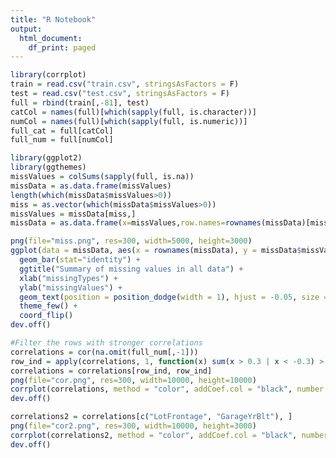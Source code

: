 ```yaml
---
title: "R Notebook"
output:
  html_document:
    df_print: paged
---
```


```r
library(corrplot)
train = read.csv("train.csv", stringsAsFactors = F)
test = read.csv("test.csv", stringsAsFactors = F)
full = rbind(train[,-81], test)
catCol = names(full)[which(sapply(full, is.character))]
numCol = names(full)[which(sapply(full, is.numeric))]
full_cat = full[catCol]
full_num = full[numCol]
```

```r
library(ggplot2)
library(ggthemes)
missValues = colSums(sapply(full, is.na))
missData = as.data.frame(missValues)
length(which(missData$missValues>0))
miss = as.vector(which(missData$missValues>0))
missValues = missData[miss,]
missData = as.data.frame(x=missValues,row.names=rownames(missData)[miss])

png(file="miss.png", res=300, width=5000, height=3000)
ggplot(data = missData, aes(x = rownames(missData), y = missData$missValues, label = missData$missValues, fill = rownames(missData))) + 
  geom_bar(stat="identity") +
  ggtitle("Summary of missing values in all data") +
  xlab("missingTypes") +
  ylab("missingValues") +
  geom_text(position = position_dodge(width = 1), hjust = -0.05, size = 3) +
  theme_few() +
  coord_flip()
dev.off()
```

```r
#Filter the rows with stronger correlations
correlations = cor(na.omit(full_num[,-1]))
row_ind = apply(correlations, 1, function(x) sum(x > 0.3 | x < -0.3) > 1)
correlations = correlations[row_ind, row_ind]
png(file="cor.png", res=300, width=10000, height=10000)
corrplot(correlations, method = "color", addCoef.col = "black", number.digits = 2, number.cex = 2, tl.cex = 3)
dev.off()

correlations2 = correlations[c("LotFrontage", "GarageYrBlt"), ]
png(file="cor2.png", res=300, width=10000, height=3000)
corrplot(correlations2, method = "color", addCoef.col = "black", number.digits = 2, number.cex = 2, tl.cex = 3)
dev.off()
```